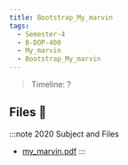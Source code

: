 ```yaml
---
title: Bootstrap_My_marvin
tags:
  - Semester-4
  - B-DOP-400
  - My_marvin
  - Bootstrap_My_marvin
---
```

> Timeline: ?


## Files 📂

:::note 2020 Subject and Files
- [my_marvin.pdf](https://github.com/Studio-17/Epitech-Subjects/raw/main/Semester-4/B-DOP-400/My_marvin/Bootstrap_My_marvin/my_marvin.pdf)
:::
